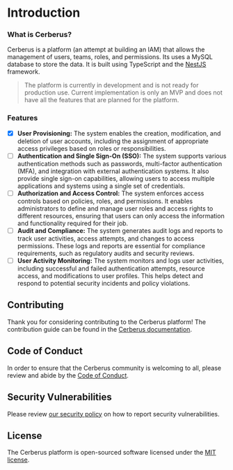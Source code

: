# Introduction

### What is Cerberus?

Cerberus is a platform (an attempt at building an IAM) that allows the management of users, teams, roles, and permissions. Its uses a MySQL database to store the data. It is built using TypeScript and the [NestJS](https://nestjs.com/) framework.

> The platform is currently in development and is not ready for production use. Current implementation is only an MVP and does not have all the features that are planned for the platform.

### Features

- [x] **User Provisioning:** The system enables the creation, modification, and deletion of user accounts, including the assignment of appropriate access privileges based on roles or responsibilities.
- [ ] **Authentication and Single Sign-On (SSO):** The system supports various authentication methods such as passwords, multi-factor authentication (MFA), and integration with external authentication systems. It also provide single sign-on capabilities, allowing users to access multiple applications and systems using a single set of credentials.
- [ ] **Authorization and Access Control:** The system enforces access controls based on policies, roles, and permissions. It enables administrators to define and manage user roles and access rights to different resources, ensuring that users can only access the information and functionality required for their job.
- [ ] **Audit and Compliance:** The system generates audit logs and reports to track user activities, access attempts, and changes to access permissions. These logs and reports are essential for compliance requirements, such as regulatory audits and security reviews.
- [ ] **User Activity Monitoring:** The system monitors and logs user activities, including successful and failed authentication attempts, resource access, and modifications to user profiles. This helps detect and respond to potential security incidents and policy violations.

## Contributing

Thank you for considering contributing to the Cerberus platform! The contribution guide can be found in the [Cerberus documentation](https://github.com/Thavarshan/cerberus/blob/main/.github/CONTRIBUTING.md).

## Code of Conduct

In order to ensure that the Cerberus community is welcoming to all, please review and abide by the [Code of Conduct](https://github.com/Thavarshan/cerberus/blob/main/.github/CODE_OF_CONDUCT.md).

## Security Vulnerabilities

Please review [our security policy](https://github.com/Thavarshan/cerberus/security/policy) on how to report security vulnerabilities.

## License

The Cerberus platform is open-sourced software licensed under the [MIT license](LICENSE.md).
